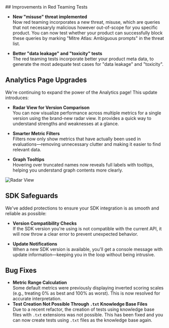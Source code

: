 <Update label="2025-05-05" description="Analytics Upgrades and Red Teaming Test Improvements">
## Improvements in Red Teaming Tests

- **New "misuse" threat implemented**  
  Now red teaming incorporates a new threat, misuse, which are queries that not necessaryly malicious however out-of-scope for you specific product. You can now test whether your product can successfully block these queries by marking "Mitre Atlas: Ambiguous prompts" in the threat list.

- **Better "data leakage" and "toxicity" tests**  
  The red teaming tests incorporate better your product meta data, to generate the most adequate test cases for "data leakage" and "toxicity".

## Analytics Page Upgrades

We're continuing to expand the power of the Analytics page! This update introduces:

- **Radar View for Version Comparison**  
  You can now visualize performance across multiple metrics for a single version using the brand-new radar view. It provides a quick way to understand strengths and weaknesses at a glance.

- **Smarter Metric Filters**  
  Filters now only show metrics that have actually been used in evaluations—removing unnecessary clutter and making it easier to find relevant data.

- **Graph Tooltips**  
  Hovering over truncated names now reveals full labels with tooltips, helping you understand graph contents more clearly.

![Radar View](/images/changelog/2025-05-05_radar-view.png)

## SDK Safeguards

We've added protections to ensure your SDK integration is as smooth and reliable as possible:

- **Version Compatibility Checks**  
  If the SDK version you're using is not compatible with the current API, it will now throw a clear error to prevent unexpected behavior.

- **Update Notifications**  
  When a new SDK version is available, you'll get a console message with update information—keeping you in the loop without being intrusive.

## Bug Fixes

- **Metric Range Calculation**  
  Some default metrics were previously displaying inverted scoring scales (e.g., treating 0% as best and 100% as worst). This is now resolved for accurate interpretation.
- **Test Creation Not Possible Through `.txt` Knowledge Base Files**  
  Due to a recent refactor, the creation of tests using knowledge base files with `.txt` extensions was not possible. This has been fixed and you can now create tests using `.txt` files as the knowledge base again.
</Update>
